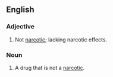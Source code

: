 ==English==
===Adjective===
{{en-adj}}

# Not [[narcotic]]; lacking narcotic effects.

===Noun===
{{en-noun}}

# A drug that is not a [[narcotic]].